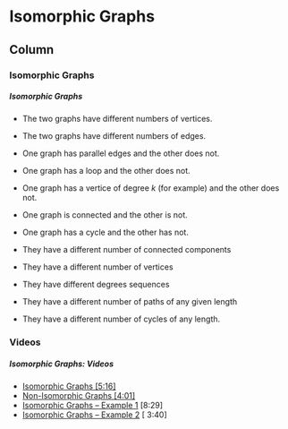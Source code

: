 
Isomorphic Graphs {data-navmenu="Isomorphic Graphs "}
====================================

Column{.tabset}
----------------------------------------------



### Isomorphic Graphs

<h5> Isomorphic Graphs</h5>

* The two graphs have different numbers of vertices.
* The two graphs have different numbers of edges.
* One graph has parallel edges and the other does not.
* One graph has a loop and the other does not.
* One graph has a vertice of degree $k$ (for example) and the other does not.
* One graph is connected and the other is not.
* One graph has a cycle and the other has not.

* They have a different number of connected components
* They have a different number of vertices
* They have different degrees sequences
* They have a different number of paths of any given length
* They have a different number of cycles of any length.

### Videos 

<h5> Isomorphic Graphs: Videos </h5>

* <a href="https://www.youtube.com/watch?v=/xcOrrJGxzu8">Isomorphic Graphs [5:16]</a>
* <a href="https://www.youtube.com/watch?v=/U-7kcP6AZX8">Non-Isomorphic Graphs [4:01]</a>
* <a href="https://www.youtube.com/watch?v=Xq8o-z1DsUA">Isomorphic Graphs – Example 1</a> [8:29]
* <a href="https://www.youtube.com/watch?v=KejZccQTDF8">Isomorphic Graphs – Example 2</a> [ 3:40]

